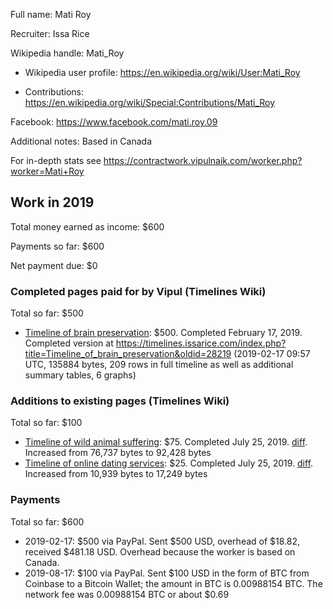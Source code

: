 Full name: Mati Roy

Recruiter: Issa Rice

Wikipedia handle: Mati_Roy

* Wikipedia user profile: https://en.wikipedia.org/wiki/User:Mati_Roy

* Contributions: https://en.wikipedia.org/wiki/Special:Contributions/Mati_Roy

Facebook: https://www.facebook.com/mati.roy.09

Additional notes: Based in Canada

For in-depth stats see https://contractwork.vipulnaik.com/worker.php?worker=Mati+Roy

== Work in 2019 ==

Total money earned as income: $600

Payments so far: $600

Net payment due: $0

=== Completed pages paid for by Vipul (Timelines Wiki) ===

Total so far: $500

* [https://timelines.issarice.com/wiki/Timeline_of_brain_preservation Timeline of brain preservation]: $500. Completed February 17, 2019. Completed version at https://timelines.issarice.com/index.php?title=Timeline_of_brain_preservation&oldid=28219 (2019-02-17 09:57 UTC, 135884 bytes, 209 rows in full timeline as well as additional summary tables, 6 graphs)

=== Additions to existing pages (Timelines Wiki)  ===

Total so far: $100

* [https://timelines.issarice.com/wiki/Timeline_of_wild_animal_suffering Timeline of wild animal suffering]: $75. Completed July 25, 2019. [https://timelines.issarice.com/index.php?title=Timeline_of_wild_animal_suffering&type=revision&diff=31934&oldid=30528 diff]. Increased from 76,737 bytes to 92,428 bytes
* [https://timelines.issarice.com/wiki/Timeline_of_online_dating_services Timeline of online dating services]: $25. Completed July 25, 2019. [https://timelines.issarice.com/index.php?title=Timeline_of_online_dating_services&type=revision&diff=31935&oldid=26967 diff]. Increased from 10,939 bytes to 17,249 bytes

=== Payments ===

Total so far: $600

* 2019-02-17: $500 via PayPal. Sent $500 USD, overhead of $18.82, received $481.18 USD. Overhead because the worker is based on Canada.
* 2019-08-17: $100 via PayPal. Sent $100 USD in the form of BTC from Coinbase to a Bitcoin Wallet; the amount in BTC is 0.00988154 BTC. The network fee was 0.00988154 BTC or about $0.69